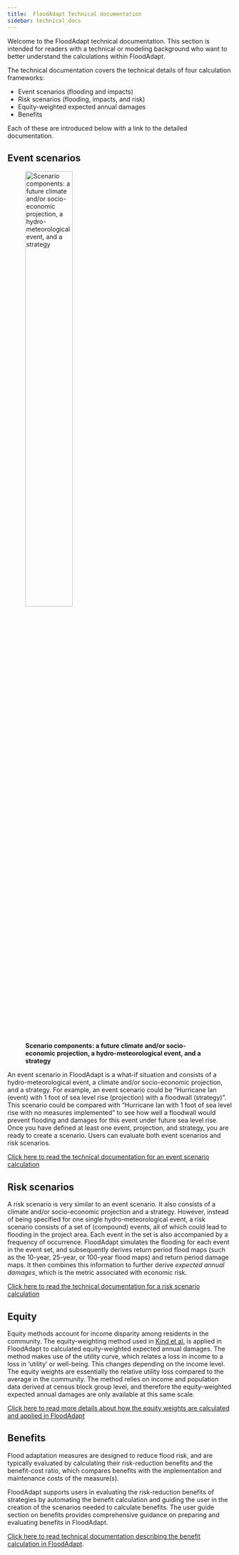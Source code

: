 ```yaml
---
title: 	FloodAdapt Technical documentation
sidebar: technical_docs
---
```

Welcome to the FloodAdapt technical documentation. This section is intended for readers with a technical or modeling background who want to better understand the calculations within FloodAdapt.

The technical documentation covers the technical details of four calculation frameworks:

* Event scenarios (flooding and impacts)
* Risk scenarios (flooding, impacts, and risk)
* Equity-weighted expected annual damages
* Benefits

Each of these are introduced below with a link to the detailed documentation.

## Event scenarios

![**Scenario components: a future climate and/or socio-economic projection, a hydro-meteorological event, and a strategy**](../_static/images/Scenario_cartoon.png){width=50% fig-align='left' #fig-scenarioCartoon}

An event scenario in FloodAdapt is a what-if situation and consists of a hydro-meteorological event, a climate and/or socio-economic projection, and a strategy. For example, an event scenario could be “Hurricane Ian (event) with 1 foot of sea level rise (projection) with a floodwall (strategy)”. This scenario could be compared with “Hurricane Ian with 1 foot of sea level rise with no measures implemented” to see how well a floodwall would prevent flooding and damages for this event under future sea level rise. Once you have defined at least one event, projection, and strategy, you are ready to create a scenario. Users can evaluate both event scenarios and risk scenarios.

[Click here to read the technical documentation for an event scenario calculation](EventScenario.qmd)

## Risk scenarios
A risk scenario is very similar to an event scenario. It also consists of a climate and/or socio-economic projection and a strategy. However, instead of being specified for one single hydro-meteorological event, a risk scenario consists of a set of (compound) events, all of which could lead to flooding in the project area. Each event in the set is also accompanied by a frequency of occurrence. FloodAdapt simulates the flooding for each event in the event set, and subsequently derives return period flood maps (such as the 10-year, 25-year, or 100-year flood maps) and return period damage maps. It then combines this information to further derive *expected annual damages*, which is the metric associated with economic risk.

[Click here to read the technical documentation for a risk scenario calculation](RiskScenario.qmd)

## Equity
Equity methods account for income disparity among residents in the community. The equity-weighting method used in [Kind et al.](https://wires.onlinelibrary.wiley.com/doi/full/10.1002/wcc.446) is applied in FloodAdapt to calculated equity-weighted expected annual damages. The method makes use of the utility curve, which relates a loss in income to a loss in 'utility' or well-being. This changes depending on the income level. The equity weights are essentially the relative utility loss compared to the average in the community. The method relies on income and population data derived at census block group level, and therefore the equity-weighted expected annual damages are only available at this same scale.

[Click here to read more details about how the equity weights are calculated and applied in FloodAdapt](EquityCalc.qmd)

## Benefits
Flood adaptation measures are designed to reduce flood risk, and are typically evaluated by calculating their risk-reduction benefits and the benefit-cost ratio, which compares benefits with the implementation and maintenance costs of the measure(s).

FloodAdapt supports users in evaluating the risk-reduction benefits of strategies by automating the benefit calculation and guiding the user in the creation of the scenarios needed to calculate benefits. The user guide section on benefits provides comprehensive guidance on preparing and evaluating benefits in FloodAdapt.

[Click here to read technical documentation describing the benefit calculation in FloodAdapt](BenefitCalc.qmd).
